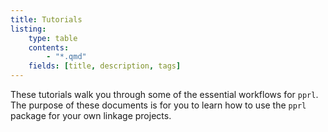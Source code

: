 ```yaml
---
title: Tutorials
listing:
    type: table
    contents:
        - "*.qmd"
    fields: [title, description, tags]
---
```


These tutorials walk you through some of the essential workflows for `pprl`.
The purpose of these documents is for you to learn how to use the `pprl`
package for your own linkage projects.

<br>
